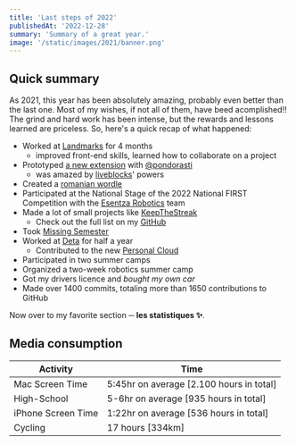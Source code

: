```yaml
---
title: 'Last steps of 2022'
publishedAt: '2022-12-28'
summary: 'Summary of a great year.'
image: '/static/images/2021/banner.png'
---
```


## Quick summary

As 2021, this year has been absolutely amazing, probably even better than the last one. Most of my wishes, if not all of them,
have beed acomplished!! The grind and hard work has been intense, but the rewards and lessons learned are priceless. So, here's a quick
recap of what happened:

- Worked at <a href="https://github.com/Landmarks-Tech" target="_blank" rel="noopener noreferrer">Landmarks</a> for 4 months
  - improved front-end skills, learned how to collaborate on a project
- Prototyped <a href="https://twitter.com/pondorasti/status/1497475655910367234" target="_blank" rel="noopener noreferrer">a new extension</a> with <a href="https://twitter.com/pondorasti" target="_blank" rel="noopener noreferrer">@pondorasti</a>
  - was amazed by <a href="https://liveblocks.io/" target="_blank" rel="noopener noreferrer">liveblocks</a>' powers
- Created a <a href="https://wordle.cretu.dev/" target="_blank" rel="noopener noreferrer">romanian wordle</a>
- Participated at the National Stage of the 2022 National FIRST Competition with the <a href="https://github.com/Esentza-Robotics" target="_blank" rel="noopener noreferrer">Esentza Robotics</a> team
- Made a lot of small projects like <a href="https://github.com/cristicretu/keep-the-streak" target="_blank" rel="noopener noreferrer">KeepTheStreak</a>
  - Check out the full list on my <a href="https://github.com/cristicretu?tab=overview&from=2022-01-01&to=2022-01-31" target="_blank" rel="noopener noreferrer">GitHub</a>
- Took <a href="https://missing.csail.mit.edu/" target="_blank" rel="noopener noreferrer">Missing Semester</a>
- Worked at <a href="https://deta.sh" target="_blank" rel="noopener noreferrer">Deta</a> for half a year
  - Contributed to the new <a href="https://alpha.deta.space/" target="_blank" rel="noopener noreferrer">Personal Cloud</a>
- Participated in two summer camps
- Organized a two-week robotics summer camp
- Got my drivers licence and _bought my own car_
- Made over 1400 commits, totaling more than 1650 contributions to GitHub

Now over to my favorite section ─ **les statistiques ✨**.

## Media consumption

| Activity           | Time                                     |
| ------------------ | ---------------------------------------- |
| Mac Screen Time    | 5:45hr on average [2.100 hours in total] |
| High-School        | 5-6hr on average [935 hours in total]    |
| iPhone Screen Time | 1:22hr on average [536 hours in total]   |
| Cycling            | 17 hours [334km]                         |
